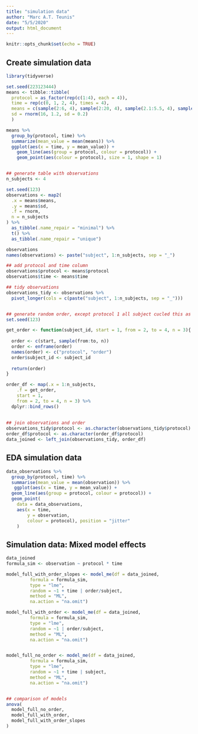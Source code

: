 ```yaml
---
title: "simulation data"
author: "Marc A.T. Teunis"
date: "5/5/2020"
output: html_document
---
```


```r
knitr::opts_chunk$set(echo = TRUE)
```

## Create simulation data
```r
library(tidyverse)

set.seed(223123444)
means <- tibble::tibble(
  protocol = as_factor(rep(c(1:4), each = 4)),
  time = rep(c(0, 1, 2, 4), times = 4),
  means = c(sample(2:6, 4), sample(2:20, 4), sample(2.1:5.5, 4), sample(2:30, 4)),
  sd = rnorm(16, 1.2, sd = 0.2)
  )

means %>%
  group_by(protocol, time) %>%
  summarize(mean_value = mean(means)) %>%
  ggplot(aes(x = time, y = mean_value)) +
    geom_line(aes(group = protocol, colour = protocol)) +
    geom_point(aes(colour = protocol), size = 1, shape = 1)


## generate table with observations
n_subjects <- 4

set.seed(123)
observations <- map2(
  .x = means$means,
  .y = means$sd,
  .f = rnorm,
  n = n_subjects
) %>%
  as_tibble(.name_repair = "minimal") %>%
  t() %>%
  as_tibble(.name_repair = "unique") 

observations
names(observations) <- paste("subject", 1:n_subjects, sep = "_")

## add protocol and time column
observations$protocol <- means$protocol
observations$time <- means$time

## tidy observations
observations_tidy <- observations %>%
  pivot_longer(cols = c(paste("subject", 1:n_subjects, sep = "_")))


## generate random order, except protocol 1 all subject cucled this as first protocol
set.seed(123)

get_order <- function(subject_id, start = 1, from = 2, to = 4, n = 3){
  
  order <- c(start, sample(from:to, n))
  order <- enframe(order)
  names(order) <- c("protocol", "order")
  order$subject_id <- subject_id
  
  return(order)
}  

order_df <- map(.x = 1:n_subjects, 
    .f = get_order,
    start = 1, 
    from = 2, to = 4, n = 3) %>%
  dplyr::bind_rows()
  
  
## join observations and order
observations_tidy$protocol <- as.character(observations_tidy$protocol)
order_df$protocol <- as.character(order_df$protocol)
data_joined <- left_join(observations_tidy, order_df)

```

## EDA simulation data
```r

data_observations %>%
  group_by(protocol, time) %>%
  summarise(mean_value = mean(observation)) %>%
   ggplot(aes(x = time, y = mean_value)) +
  geom_line(aes(group = protocol, colour = protocol)) +
  geom_point(
    data = data_observations, 
    aes(x = time,
        y = observation,
        colour = protocol), position = "jitter"
    )

```

## Simulation data: Mixed model effects
```r
data_joined
formula_sim <- observation ~ protocol * time

model_full_with_order_slopes <- model_me(df = data_joined,
         formula = formula_sim,
         type = "lme",
         random = ~1 + time | order/subject,
         method = "ML", 
         na.action = "na.omit")

model_full_with_order <- model_me(df = data_joined,
         formula = formula_sim,
         type = "lme",
         random = ~1 | order/subject,
         method = "ML", 
         na.action = "na.omit") 


model_full_no_order <- model_me(df = data_joined,
         formula = formula_sim,
         type = "lme",
         random = ~1 + time | subject,
         method = "ML", 
         na.action = "na.omit") 


## comparison of models
anova(
  model_full_no_order,
  model_full_with_order,
  model_full_with_order_slopes
)



```
